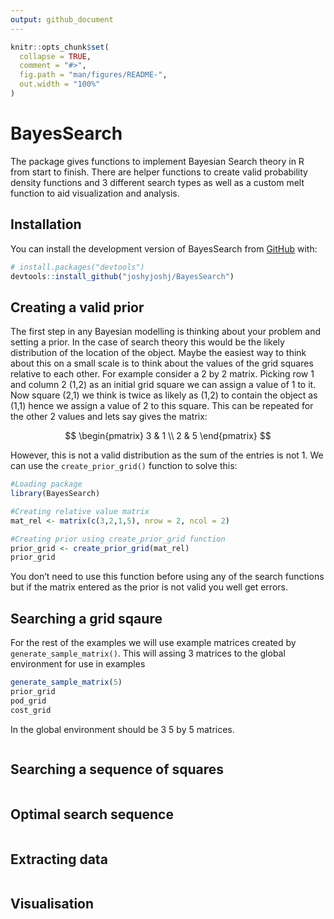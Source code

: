 ```yaml
---
output: github_document
---
```


<!-- README.md is generated from README.Rmd. Please edit that file -->

```r
knitr::opts_chunk$set(
  collapse = TRUE,
  comment = "#>",
  fig.path = "man/figures/README-",
  out.width = "100%"
)
```

# BayesSearch

<!-- badges: start -->
<!-- badges: end -->

The package gives functions to implement Bayesian Search theory in R from start to finish. There are helper functions to create valid probability density functions and 3 different search types as well as a custom melt function to aid visualization and analysis.

## Installation

You can install the development version of BayesSearch from [GitHub](https://github.com/) with:

``` r
# install.packages("devtools")
devtools::install_github("joshyjoshj/BayesSearch")
```

## Creating a valid prior

The first step in any Bayesian modelling is thinking about your problem and setting a prior. In the case of search theory this would be the likely distribution of the location of the object. Maybe the easiest way to think about this on a small scale is to think about the values of the grid squares relative to each other. For example consider a 2 by 2 matrix. Picking row 1 and column 2 (1,2) as an initial grid square we can assign a value of 1 to it. Now square (2,1) we think is twice as likely as (1,2) to contain the object as (1,1) hence we assign a value of 2 to this square. This can be repeated for the other 2 values and lets say gives the matrix:

$$ \begin{pmatrix} 3 & 1 \\ 2 & 5 \end{pmatrix} $$

However, this is not a valid distribution as the sum of the entries is not 1. We can use the `create_prior_grid()` function to solve this:

```r
#Loading package
library(BayesSearch)

#Creating relative value matrix
mat_rel <- matrix(c(3,2,1,5), nrow = 2, ncol = 2)

#Creating prior using create_prior_grid function
prior_grid <- create_prior_grid(mat_rel)
prior_grid

```

You don't need to use this function before using any of the search functions but if the matrix entered as the prior is not valid you well get errors.

## Searching a grid sqaure

For the rest of the examples we will use example matrices created by `generate_sample_matrix()`. This will assing 3 matrices to the global environment for use in examples 

```r
generate_sample_matrix(5)
prior_grid
pod_grid
cost_grid
```

In the global environment should be 3 5 by 5 matrices. 



```r

```

## Searching a sequence of squares



```r

```

## Optimal search sequence



```r

```

## Extracting data



```r

```

## Visualisation



```r

```
